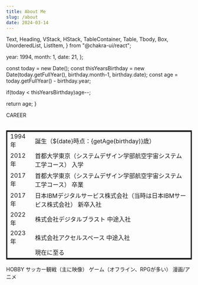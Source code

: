 ```yaml
---
title: About Me
slug: /about
date: 2024-03-14
---
```


  Text,
  Heading,
  VStack,
  HStack,
  TableContainer,
  Table,
  Tbody,
  Box,
  UnorderedList,
  ListItem,
} from "@chakra-ui/react";

  year: 1994,
  month: 1,
  date: 21,
};

  const today = new Date();
  const thisYearsBirthday = new Date(today.getFullYear(), birthday.month-1, birthday.date);
  const age = today.getFullYear() - birthday.year;

  if(today < thisYearsBirthday)age--;

return age;
}


<Layout pageTitle="About">
  <VStack textColor="gray.900" paddingTop="12" alignItems="start" spacing="4">
    <Heading fontSize="xl">CAREER</Heading>
    <Table
      width="70%"
      fontSize="md"
      size="xs"
      borderColor="black"
      borderCollapse="collapse"
    >
      <Tbody>
        <Tr border="0">
          <Td>1994年</Td>
          <Td>誕生（${date}時点：{getAge(birthday)}歳）</Td>
        </Tr>
        <Tr>
          <Td>2012年</Td>
          <Td>
            首都大学東京（システムデザイン学部航空宇宙システム工学コース） 入学
          </Td>
        </Tr>
        <Tr>
          <Td>2017年</Td>
          <Td>
            首都大学東京（システムデザイン学部航空宇宙システム工学コース） 卒業
          </Td>
        </Tr>
        <br />
        <Tr>
          <Td>2017年</Td>
          <Td>
            日本IBMデジタルサービス株式会社（当時は日本IBMサービス株式会社）
            新卒入社
          </Td>
        </Tr>
        <Tr>
          <Td>2022年</Td>
          <Td>株式会社デジタルブラスト 中途入社</Td>
        </Tr>
        <Tr>
          <Td>2023年</Td>
          <Td>株式会社アクセルスペース 中途入社</Td>
        </Tr>
        <br />
        <Tr>
          <Td></Td>
          <Td>現在に至る</Td>
        </Tr>
      </Tbody>
    </Table>
    <Heading fontSize="xl" paddingTop="36px">
      HOBBY
    </Heading>
    <UnorderedList>
      <ListItem>サッカー観戦（主に映像）</ListItem>
      <ListItem>ゲーム（オフライン、RPGが多い）</ListItem>
      <ListItem>漫画/アニメ</ListItem>
    </UnorderedList>
  </VStack>
</Layout>
